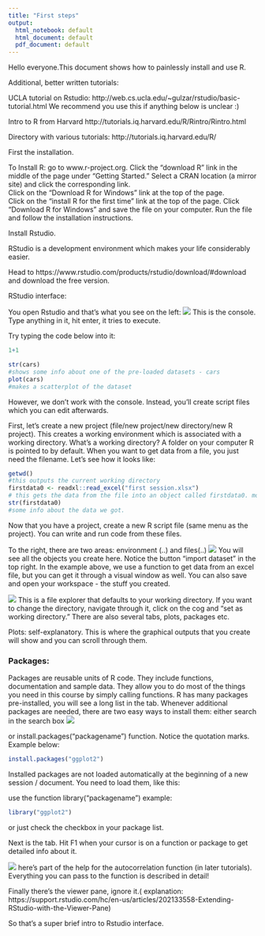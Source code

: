 ```yaml
---
title: "First steps"
output:
  html_notebook: default
  html_document: default
  pdf_document: default
---
```


Hello everyone.This document shows how to painlessly install and use R.

Additional, better written tutorials:

UCLA tutorial on Rstudio:
http://web.cs.ucla.edu/~gulzar/rstudio/basic-tutorial.html
We recommend you use this if anything below is unclear :)


Intro to R from Harvard
http://tutorials.iq.harvard.edu/R/Rintro/Rintro.html

Directory with various tutorials: http://tutorials.iq.harvard.edu/R/




First the installation.

To Install R:
go to www.r-project.org.
Click the "download R" link in the middle of the page under "Getting Started."
Select a CRAN location (a mirror site) and click the corresponding link.  
Click on the "Download R for Windows" link at the top of the page.  
Click on the "install R for the first time" link at the top of the page.
Click "Download R for Windows" and save the file on your computer.  Run the file and follow the installation instructions.  




Install Rstudio.

RStudio is a development environment which makes your life considerably easier. 

Head to https://www.rstudio.com/products/rstudio/download/#download and download the free version.


RStudio interface:

You open Rstudio and that's what you see on the left: 
![](figures/console.png)
This is the console.  Type anything in it, hit enter, it tries to execute.

Try typing the code below into it:


```r
1+1

str(cars)
#shows some info about one of the pre-loaded datasets - cars
plot(cars)
#makes a scatterplot of the dataset
```

However, we don't work with the console. Instead, you'll create script files which you can edit afterwards.

First, let's create a new project (file/new project/new directory/new R project). This creates a working environment which is associated with a working directory. What's a working directory? A folder on your computer R is pointed to by default. When you want to get data from a file, you just need the filename. Let's see how it looks like:

```r
getwd()
#this outputs the current working directory
firstdata0 <- readxl::read_excel("first session.xlsx")
# this gets the data from the file into an object called firstdata0. more about that later. 
str(firstdata0)
#some info about the data we got.

```

Now that you have a project, create a new R script file (same menu as the project). You can write and run code from these files.

To the right, there are two areas: environment (..) and files(..)
![](figures/environment.png)
You will see all the objects you create here. Notice the button "import dataset" in the top right. In the example above, we use a function to get data from an excel file, but you can get it through a visual window as well. 
You can also save and open your workspace - the stuff you created.

![](figures/workdir.png)
This is a file explorer that defaults to your working directory. If you want to change the directory, navigate through it, click on the cog and "set as working directory." There are also several tabs, plots, packages etc. 

Plots: self-explanatory. This is where the graphical outputs that you create will show and you can scroll through them.

<h3> Packages: </h3>

Packages are reusable units of R code. They include functions, documentation and sample data. They allow you to do most of the things you need in this course by simply calling functions. 
R has many packages pre-installed, you will see a long list in the tab. Whenever additional packages are needed, there are two easy ways to install them:
either search in the search box 
![](figures/sbox.png)

or install.packages("packagename") function. Notice the quotation marks. Example below:

```r
install.packages("ggplot2")
```

Installed packages are not loaded automatically at the beginning of a new session / document. You need to load them, like this:

use the function library("packagename")
example:
```r
library("ggplot2")
```
or just check the checkbox in your package list.


Next is the <help> tab. Hit F1 when your cursor is on a function or package to get detailed info about it.

![](figures/acf.png)
here's part of the help for the autocorrelation function (in later tutorials). Everything you can pass to the function is described in detail!


Finally there's the viewer pane, ignore it.(  explanation: https://support.rstudio.com/hc/en-us/articles/202133558-Extending-RStudio-with-the-Viewer-Pane)



So that's a super brief intro to Rstudio interface.


